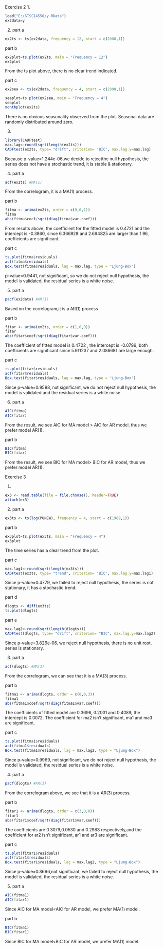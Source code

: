 
Exercise 2
1.
```{r,echo=T}
load("E:/STSCI4550/y.RData")
ex2data=y
```

2. 
part a
```{r,echo=T}
ex2ts <- ts(ex2data, frequency = 12, start = c(2008,1))
```
part b
```{r,echo=T}
ex2plot=ts.plot(ex2ts, main = "Frequency = 12")
ex2plot
```
From the ts plot above, there is no clear trend indicated.

part c
```{r,echo=T}
ex2sea <- ts(ex2data, frequency = 4, start = c(2008,1))

seaplot=ts.plot(ex2sea, main = "Frequency = 4")
seaplot
monthplot(ex2ts)
```
There is no obvious seasonality observed from the plot. Seasonal data are randomly distributed around zero. 

3.
```{r,echo=T}
library(CADFtest)
max.lag<-round(sqrt(length(ex2ts)))
CADFtest(ex2ts, type= "drift", criterion= "BIC", max.lag.y=max.lag) 
```
Because p-value=1.244e-06,we decide to rejectthe null hypothesis, the series does not have a stochastic trend, it is stable & stationary.

4. 
part a
```{r,echo=T}
acf(ex2ts) #MA(1)
```
From the correlogram, it is a MA(1) process.

part b
```{r,echo=T}
fitma <- arima(ex2ts, order = c(0,0,1))
fitma
abs(fitma$coef/sqrt(diag(fitma$var.coef)))
```
From results above, the coefficient for the fitted model is 0.4721 and the intercept is -0.3860, since 6.366928 and  2.694825 are larger than 1.96, coefficients are significant. 

part c
```{r,echo=T}
ts.plot(fitma$residuals)
acf(fitma$residuals)
Box.test(fitma$residuals, lag = max.lag, type = "Ljung-Box")

```
p-value=0.9441, not significant, so we do not reject null hypothesis, the model is validated, the residual series is a white noise.

5.
part a
```{r,echo=T}
pacf(ex2data) #AR(1)

```
Based on the correlogram,it is a AR(1) process

part b
```{r,echo=T}
fitar <- arima(ex2ts, order = c(1,0,0))
fitar
abs(fitar$coef/sqrt(diag(fitar$var.coef)))
```
The coefficient of fitted model is 0.4722 , the intercept is -0.0799, both coefficients are significant since 5.911237 and 2.086681 are large enough.

part c
```{r,echo=T}
ts.plot(fitar$residuals)
acf(fitar$residuals)
Box.test(fitar$residuals, lag = max.lag, type = "Ljung-Box")
```
Since p-value=0.9588, not significant, we do not reject null hypothesis, the model is validated and the residual series is a white noise.

6.
part a
```{r,echo=T}
AIC(fitma)
AIC(fitar)

```
From the result, we see AIC for MA model > AIC for AR model, thus we prefer model AR(1).

part b
```{r,echo=T}
BIC(fitma)
BIC(fitar)
```
From the result, we see BIC for MA model> BIC for AR model, thus we prefer model AR(1).


Exercise 3

1.
```{r,echo=T}
ex3 <- read.table(file = file.choose(), header=TRUE)
attach(ex3)
```

2.
part a
```{r,echo=T}
ex3ts <- ts(log(PUNEW), frequency = 4, start = c(1989,1))
```
part b
```{r,echo=T}
ex3plot=ts.plot(ex3ts, main = "Frequency = 4")
ex3plot
```
The time series has a clear trend from the plot.

part c
```{r,echo=T}
max.lag1<-round(sqrt(length(ex3ts)))
CADFtest(ex3ts, type= "trend", criterion= "BIC", max.lag.y=max.lag1)
```
Since p-value=0.4779, we failed to reject null hypothesis, the series is not stationary, it has a stochastic trend.

part d
```{r,echo=T}
dlogts <- diff(ex3ts)
ts.plot(dlogts)

```

part e
```{r,echo=T}
max.lag2<-round(sqrt(length(dlogts))) 
CADFtest(dlogts, type= "drift", criterion= "BIC", max.lag.y=max.lag2) 

```
Since p-value=3.826e-06, we reject null hypothesis, there is no unit root, series is stationary. 

3. 
part a
```{r,echo=T}
acf(dlogts) #MA(3)
```
From the correlogram, we can see that it is a MA(3) process.

part b
```{r,echo=T}
fitma1 <- arima(dlogts, order = c(0,0,3))
fitma1
abs(fitma1$coef/sqrt(diag(fitma1$var.coef)))
```
The coefficients of fitted model are 0.3696, 0.2031 and 0.4089, the intercept is 0.0072.
The coefficient for ma2 isn't significant, ma1 and ma3 are significant.

part c
```{r,echo=T}
ts.plot(fitma1$residuals)
acf(fitma1$residuals)
Box.test(fitma1$residuals, lag = max.lag2, type = "Ljung-Box")

```
Since p-value=0.9969, not significant, we do not reject null hypothesis, the model is validated, the residual series is a white noise.

4.
part a
```{r,echo=T}
pacf(dlogts) #AR(3)

```
From the correlogram above, we see that it is a AR(3) process.

part b
```{r,echo=T}
fitar1 <- arima(dlogts, order = c(3,0,0))
fitar1
abs(fitar1$coef/sqrt(diag(fitar1$var.coef)))
```
The coefficients are 0.3079,0.0530 and 0.2983 respectively,and the coefficient for ar2 isn't significant, ar1 and ar3 are significant.

part c
```{r,echo=T}
ts.plot(fitar1$residuals)
acf(fitar1$residuals)
Box.test(fitar1$residuals, lag = max.lag2, type = "Ljung-Box")
```
Since p-value=0.8696,not significant,  we failed to reject null hypothesis, the model is validated, the residual series is a white noise.

5.
part a
```{r,echo=T}
AIC(fitma1)
AIC(fitar1)

```
Since AIC for MA model<AIC for AR model, we prefer MA(1) model.

part b
```{r,echo=T}
BIC(fitma1)
BIC(fitar1)
```
Since BIC for MA model<BIC for AR model, we prefer MA(1) model.
